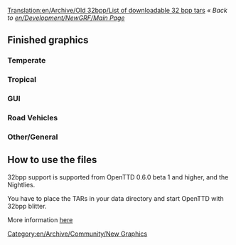 [[Translation:en/Archive/Old 32bpp/List of downloadable 32 bpp tars]]
''« Back to [[en/Development/NewGRF/Main Page]]''

==Finished graphics==
=== Temperate ===
{{es/Archive/Old 32bpp/Finished 32bpp Graphics|Image=[[File:en/Archive/Old 32bpp/Multiple Grass Tiles.jpeg]]
|name=Grass Tiles
|climates=[[en/Manual/Climates#temperate|Temperate]]
|graphicsauthor=GeekToo
|coder=GeekToo
|FileURL=[http://www.tt-forums.net/download.php?id=78740]
|forum=[http://www.tt-forums.net/viewtopic.php?p=625408#p625408]
|notes=none
}}

{{es/Archive/Old 32bpp/Finished 32bpp Graphics|Image=[[File:en/Archive/Old 32bpp/Oil Rig temperate 32bpp.png]]
|name=[[en/Manual/Base Set/Industries/Oil Rig]]
|climates=[[en/Manual/Climates#temperate|Temperate]]
|graphicsauthor=Wacki
|coder=LordAzamath
|FileURL=[http://www.tt-forums.net/download.php?id=82012]
|forum=[http://www.tt-forums.net/viewtopic.php?f=36&t=14549&start=3340#p645115]
|notes=The heliport is out of place..Will be fixed somewhere in future
}}

{{es/Archive/Old 32bpp/Finished 32bpp Graphics|Image=[[File:en/Archive/Old 32bpp/Power plant 32bpp.png]]
|name=[[en/Manual/Base Set/Industries/Power Station]]
|climates=[[en/Manual/Climates#temperate|Temperate]][[en/Manual/Climates#sub-arctic|Sub-Arctic]]
|graphicsauthor=LordAzamath
|coder=LordAzamath
|FileURL=[http://www.tt-forums.net/download.php?id=82178]
|forum=[http://www.tt-forums.net/viewtopic.php?f=36&t=14549&p=646149#p646145]
|notes=Includes construction cycle. One bug known..Will fix it soon.
}}

=== Tropical ===
{{es/Archive/Old 32bpp/Finished 32bpp Graphics|Image=[[File:en/Archive/Old 32bpp/Banks.png]]
|name=Tropical/Arctic Bank
|climates=[[en/Manual/Climates#sub-tropical|Sub-tropical]], [[en/Manual/Climates#sub-arctic|Sub-Arctic]]
|graphicsauthor=LordAzamath
|coder=LordAzamath
|FileURL=[http://www.tt-forums.net/download.php?id=78881]
|forum=[http://www.tt-forums.net/viewtopic.php?f=36&t=33351]
|notes=none
}}

{{es/Archive/Old 32bpp/Finished 32bpp Graphics|Image=[[File:en/Archive/Old 32bpp/Tropical Flats screenshot.png]]
|name=Tropical Flats
|climates=[[en/Manual/Climates#sub-tropical|Sub-tropical]]
|graphicsauthor=LordAzamath
|coder=LordAzamath
|FileURL=[http://www.tt-forums.net/download.php?id=80019]
|forum=[http://www.tt-forums.net/viewtopic.php?p=626531#p626531]
|notes=I'm working on a renew for this building, because I don't like the way it is right now very much.
}}

===GUI===
{{es/Archive/Old 32bpp/Finished 32bpp Graphics|Image=[[File:en/Archive/Old 32bpp/Toolbar3.png]]
|climates=N/A
|name=Toolbar buttons
|graphicsauthor=Joed (toolbar buttons), Athanasios (mouse pointers)
|coder=GeekToo
|FileURL=[http://www.tt-forums.net/download.php?id=81820]
|forum=[http://www.tt-forums.net/viewtopic.php?f=36&p=644152#p644152]
|notes=new version, replaced stations icon
}}


===Road Vehicles===
{{es/Archive/Old 32bpp/Finished 32bpp Graphics|Image=[[File:en/Archive/Old 32bpp/Foster.png]]
|climates=N/A
|name=Hereford/Foster Bus
|graphicsauthor=Geektoo
|coder=GeekToo
|FileURL=[http://www.tt-forums.net/download.php?id=81177]
|forum=[http://www.tt-forums.net/viewtopic.php?p=640310#p640310]
|notes=still WIP, but coded for use in the game, any comments in the blender thread.
}}

===Other/General===
{{es/Archive/Old 32bpp/Finished 32bpp Graphics|Image=[[File:en/Archive/Old 32bpp/Ufo.png]]
|climates=N/A
|name=Small and Large UFO + Fighter
|graphicsauthor=Wacki
|coder=Soeb
|FileURL=[http://tt-forums.net/download.php?id=81792]
|forum=[http://tt-forums.net/viewtopic.php?f=36&t=14549&p=643883&hilit=#p643883]
|notes=Any comments in the blender thread.
}}

{{es/Archive/Old 32bpp/Finished 32bpp Graphics|Image=[[File:en/Archive/Old 32bpp/Transmitter2.png]]
|climates=Not specific
|name=Transmitter
|graphicsauthor=LordAzamath
|coder=LordAzamath
|FileURL=[http://www.tt-forums.net/download.php?id=82106]
|forum=[http://www.tt-forums.net/viewtopic.php?f=36&t=14549&start=3340#p645625]
|notes=Any comments in the blender thread.
}}

==How to use the files==

32bpp support is supported from OpenTTD 0.6.0 beta 1 and higher, and the Nightlies.

You have to place the TARs in your data directory and start OpenTTD with 32bpp blitter.

More information [[en/Archive/Old 32bpp/32bit Graphics Development#user-info|here]]

[[Category:en/Archive/Community/New Graphics]]